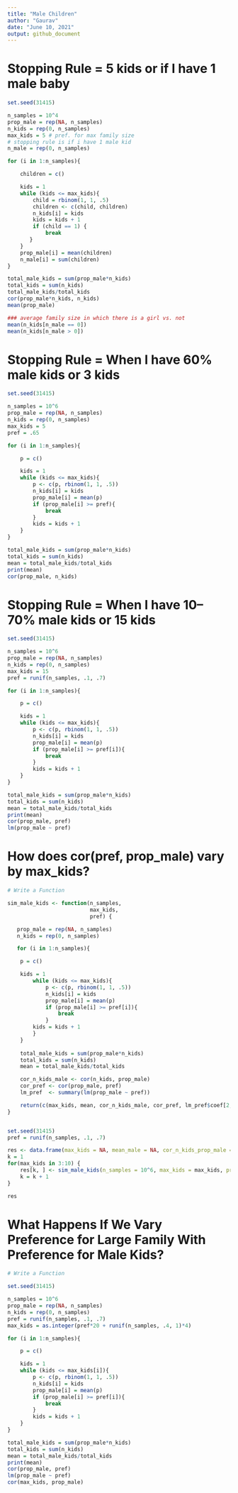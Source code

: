 ```yaml
---
title: "Male Children"
author: "Gaurav"
date: "June 10, 2021"
output: github_document
---
```


# Stopping Rule = 5 kids or if I have 1 male baby

```r
set.seed(31415)

n_samples = 10^4
prop_male = rep(NA, n_samples)
n_kids = rep(0, n_samples)
max_kids = 5 # pref. for max family size
# stopping rule is if i have 1 male kid
n_male = rep(0, n_samples)

for (i in 1:n_samples){

    children = c()

    kids = 1
    while (kids <= max_kids){
    	child = rbinom(1, 1, .5)
        children <- c(child, children)
        n_kids[i] = kids
        kids = kids + 1
        if (child == 1) {
        	break
       }
    }
    prop_male[i] = mean(children)
    n_male[i] = sum(children)
}

total_male_kids = sum(prop_male*n_kids)
total_kids = sum(n_kids)
total_male_kids/total_kids
cor(prop_male*n_kids, n_kids)
mean(prop_male)

### average family size in which there is a girl vs. not
mean(n_kids[n_male == 0])
mean(n_kids[n_male > 0])
```

# Stopping Rule = When I have 60% male kids or 3 kids

```r
set.seed(31415)

n_samples = 10^6
prop_male = rep(NA, n_samples)
n_kids = rep(0, n_samples)
max_kids = 5
pref = .65

for (i in 1:n_samples){

	p = c()

	kids = 1
	while (kids <= max_kids){
		p <- c(p, rbinom(1, 1, .5))
		n_kids[i] = kids
		prop_male[i] = mean(p)
		if (prop_male[i] >= pref){
			break
		}
		kids = kids + 1
	}
}

total_male_kids = sum(prop_male*n_kids)
total_kids = sum(n_kids)
mean = total_male_kids/total_kids
print(mean)
cor(prop_male, n_kids)
```

# Stopping Rule = When I have 10--70% male kids or 15 kids

```r
set.seed(31415)

n_samples = 10^6
prop_male = rep(NA, n_samples)
n_kids = rep(0, n_samples)
max_kids = 15
pref = runif(n_samples, .1, .7)

for (i in 1:n_samples){

	p = c()

	kids = 1
	while (kids <= max_kids){
		p <- c(p, rbinom(1, 1, .5))
		n_kids[i] = kids
		prop_male[i] = mean(p)
		if (prop_male[i] >= pref[i]){
			break
		}
		kids = kids + 1
	}
}

total_male_kids = sum(prop_male*n_kids)
total_kids = sum(n_kids)
mean = total_male_kids/total_kids
print(mean)
cor(prop_male, pref)
lm(prop_male ~ pref)
```

# How does cor(pref, prop_male) vary by max_kids?

```r
# Write a Function

sim_male_kids <- function(n_samples, 
						  max_kids,
						  pref) {

   prop_male = rep(NA, n_samples)
   n_kids = rep(0, n_samples)

   for (i in 1:n_samples){

	p = c()

	kids = 1
		while (kids <= max_kids){
			p <- c(p, rbinom(1, 1, .5))
			n_kids[i] = kids
			prop_male[i] = mean(p)
			if (prop_male[i] >= pref[i]){
				break
			}	
		kids = kids + 1
		}
  	}
	
	total_male_kids = sum(prop_male*n_kids)
	total_kids = sum(n_kids)
	mean = total_male_kids/total_kids

	cor_n_kids_male <- cor(n_kids, prop_male)
	cor_pref <- cor(prop_male, pref)
	lm_pref  <- summary(lm(prop_male ~ pref))

	return(c(max_kids, mean, cor_n_kids_male, cor_pref, lm_pref$coef[2,1]))
}


set.seed(31415)
pref = runif(n_samples, .1, .7)

res <- data.frame(max_kids = NA, mean_male = NA, cor_n_kids_prop_male = NA, cor_pref = NA, lm_pref_coef = NA)
k = 1
for(max_kids in 3:10) {
	res[k, ] <- sim_male_kids(n_samples = 10^6, max_kids = max_kids, pref = pref)
	k = k + 1
}

res
```

# What Happens If We Vary Preference for Large Family With Preference for Male Kids?

```r
# Write a Function

set.seed(31415)

n_samples = 10^6
prop_male = rep(NA, n_samples)
n_kids = rep(0, n_samples)
pref = runif(n_samples, .1, .7)
max_kids = as.integer(pref*20 + runif(n_samples, .4, 1)*4)

for (i in 1:n_samples){

	p = c()

	kids = 1
	while (kids <= max_kids[i]){
		p <- c(p, rbinom(1, 1, .5))
		n_kids[i] = kids
		prop_male[i] = mean(p)
		if (prop_male[i] >= pref[i]){
			break
		}
		kids = kids + 1
	}
}

total_male_kids = sum(prop_male*n_kids)
total_kids = sum(n_kids)
mean = total_male_kids/total_kids
print(mean)
cor(prop_male, pref)
lm(prop_male ~ pref)
cor(max_kids, prop_male)
```